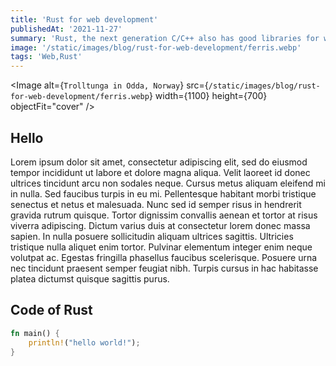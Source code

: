 ```yaml
---
title: 'Rust for web development'
publishedAt: '2021-11-27'
summary: 'Rust, the next generation C/C++ also has good libraries for web development.'
image: '/static/images/blog/rust-for-web-development/ferris.webp'
tags: 'Web,Rust'
---
```


<Image
  alt={`Trolltunga in Odda, Norway`}
  src={`/static/images/blog/rust-for-web-development/ferris.webp`}
  width={1100}
  height={700}
  objectFit="cover"
/>

## Hello

Lorem ipsum dolor sit amet, consectetur adipiscing elit, sed do eiusmod tempor incididunt
ut labore et dolore magna aliqua. Velit laoreet id donec ultrices tincidunt arcu
non sodales neque. Cursus metus aliquam eleifend mi in nulla. Sed faucibus turpis
in eu mi. Pellentesque habitant morbi tristique senectus et netus et malesuada. Nunc
sed id semper risus in hendrerit gravida rutrum quisque. Tortor dignissim convallis
aenean et tortor at risus viverra adipiscing. Dictum varius duis at consectetur lorem
donec massa sapien. In nulla posuere sollicitudin aliquam ultrices sagittis. Ultricies
tristique nulla aliquet enim tortor. Pulvinar elementum integer enim neque volutpat
ac. Egestas fringilla phasellus faucibus scelerisque. Posuere urna nec tincidunt
praesent semper feugiat nibh. Turpis cursus in hac habitasse platea dictumst quisque
sagittis purus.

## Code of Rust

```rust
fn main() {
    println!("hello world!");
}
```
